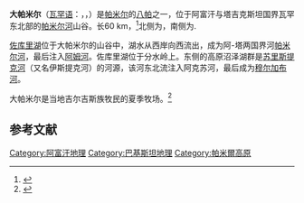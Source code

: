 '''大帕米尔'''（[[瓦罕语|瓦罕语]]：{{lang|wbl|Past Pamir}}，{{lang-ky|Chang Pamir}}，{{lang-fa|پامیر کلان|Pāmīr-e Bozorg / Pāmīr-e Kalan<ref name=erdkunde>{{Cite journal  | last = Felmy  | first = Sabine  | authorlink =   | author2 = Kreutzmann, Hermann  | title = Wakhan Woluswali in Badakhshan  | journal = Erdkunde  | volume = 58  | issue =   | pages = 97–117  | publisher =   | location =   | year = 2004  | url = http://www.mtnforum.org/oldocs/831.pdf  | issn =   | doi = 10.3112/erdkunde.2004.02.01  | id =   | accessdate = 24 July 2010  }}{{dead link|date=2017年12月 |bot=InternetArchiveBot |fix-attempted=yes }}</ref><ref name=lp>{{Cite web |url=http://content.yudu.com/Library/A1nrka/AsiaTravelAFGHANISTA/resources/118.htm |title=Lonely Planet (2007):'  ''Afghanistan'' p.170 |accessdate=2014-10-02 |archive-date=2012-04-06 |archive-url=https://web.archive.org/web/20120406192256/http://content.yudu.com/Library/A1nrka/AsiaTravelAFGHANISTA/resources/118.htm |dead-url=no }}</ref>}}）是[[帕米尔|帕米尔]]的[[八帕|八帕]]之一，位于阿富汗与塔吉克斯坦国界瓦罕东北部的[[帕米尔河|帕米尔河]]山谷。长60 km，<ref name=akdn>{{Cite web |url=http://www.akdn.org/publications/2010_akf_wakhan.pdf |title=Aga Khan Development Network (2010):  ''Wakhan and the Afghan Pamir'' |access-date=2014-10-02 |archive-date=2011-01-23 |archive-url=https://web.archive.org/web/20110123124819/http://www.akdn.org/publications/2010_akf_wakhan.pdf |dead-url=yes }}</ref>北侧为{{tsl|en|Southern Alichur Range|南阿尔楚尔山}}，南侧为{{tsl|en|Wakhan Range|瓦罕岭}}.

[[佐库里湖|佐库里湖]]位于大帕米尔的山谷中，湖水从西岸向西流出，成为阿-塔两国界河[[帕米尔河|帕米尔河]]，最后注入[[阿姆河|阿姆河]]。佐库里湖位于分水岭上。东侧的高原沼泽湖群是[[苏里斯提克河|苏里斯提克河]]（又名伊斯提克河）的河源，该河东北流注入阿克苏河，最后成为[[穆尔加布河|穆尔加布河]]。

大帕米尔是当地吉尔吉斯族牧民的夏季牧场。<ref>{{Citation|last=Ostrowski|first=Stéphane|title=Wakhi Livestock in Big Pamir in 2006|publisher=[[美国国际开发署|美国国际开发署]]|date=January 2007|url=http://pdf.usaid.gov/pdf_docs/PNADJ571.pdf|accessdate=2010-07-23|archive-date=2011-07-18|archive-url=https://web.archive.org/web/20110718111330/http://pdf.usaid.gov/pdf_docs/PNADJ571.pdf|dead-url=no}}</ref>

== 参考文献 ==
{{Reflist}}

{{coord|37|24|N|73|37|E|dim:50000|display=title}}

[[Category:阿富汗地理|Category:阿富汗地理]]
[[Category:巴基斯坦地理|Category:巴基斯坦地理]]
[[Category:帕米爾高原|Category:帕米爾高原]]